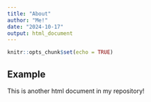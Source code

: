 ```yaml
---
title: "About"
author: "Me!"
date: "2024-10-17"
output: html_document
---
```


```r
knitr::opts_chunk$set(echo = TRUE)
```

## Example

This is another html document in my repository!